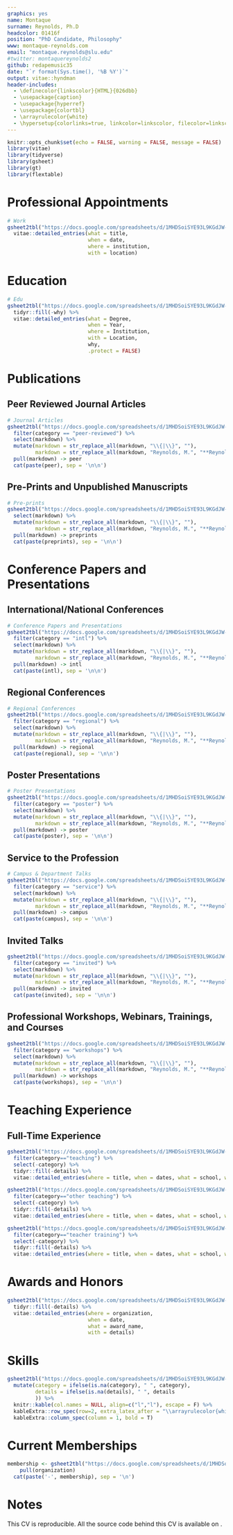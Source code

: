 ---
graphics: yes
name: Montaque 
surname: Reynolds, Ph.D
headcolor: 01416f
position: "PhD Candidate, Philosophy"
www: montaque-reynolds.com
email: "montaque.reynolds@slu.edu"
#twitter: montaquereynolds2
github: redapemusic35 
date: "`r format(Sys.time(), '%B %Y')`"
output: vitae::hyndman
header-includes:
  - \definecolor{linkscolor}{HTML}{026dbb}
  - \usepackage{caption}
  - \usepackage{hyperref}
  - \usepackage{colortbl}
  - \arrayrulecolor{white}
  - \hypersetup{colorlinks=true, linkcolor=linkscolor, filecolor=linkscolor, urlcolor=linkscolor, urlbordercolor=linkscolor}
---

```{r setup, include=FALSE}
knitr::opts_chunk$set(echo = FALSE, warning = FALSE, message = FALSE)
library(vitae)
library(tidyverse)
library(gsheet)
library(gt)
library(flextable)
```


# Professional Appointments


```{r working-experience}
# Work
gsheet2tbl("https://docs.google.com/spreadsheets/d/1MHDSoiSYE93L9KGdJW-PQYIUbeMzwN-REDoSBjQyOfY/edit?gid=1554751840#gid=1554751840") %>%
  vitae::detailed_entries(what = title, 
                          when = date, 
                          where = institution, 
                          with = location)
```


# Education

```{r education}
# Edu
gsheet2tbl("https://docs.google.com/spreadsheets/d/1MHDSoiSYE93L9KGdJW-PQYIUbeMzwN-REDoSBjQyOfY/edit?gid=1760172285#gid=1760172285") %>%
  tidyr::fill(-why) %>%
  vitae::detailed_entries(what = Degree,
                          when = Year,
                          where = Institution, 
                          with = Location, 
                          why,
                          .protect = FALSE)
```


<!-- # Professional Research Experience -->

<!-- \begingroup -->
<!-- \setlength{\parindent}{-0.5in} -->
<!-- \setlength{\leftskip}{0.5in} -->

<!-- ```{r industry-exp} -->
<!-- # Professional Eval/Research Exp -->
<!-- gsheet2tbl("https://docs.google.com/spreadsheets/d/1qbMpXHXm41q69prUVjpQFfP_mMXjORNxFP_IbAoCuKo/edit#gid=1697117161") %>% -->
<!--   tidyr::fill(-details) %>% -->
<!--   vitae::detailed_entries(what = project, -->
<!--                           when = date, -->
<!--                           where = institution, -->
<!--                           why = details) -->
<!-- ``` -->

<!-- \endgroup -->
<!-- \leavevmode\newline -->

<!-- # Graduate Research Experience -->

<!-- \begingroup -->
<!-- \setlength{\parindent}{-0.5in} -->
<!-- \setlength{\leftskip}{0.5in} -->
<!-- \newcommand{\code}[1]{\texttt{#1}} -->

<!-- ```{r research-experience} -->
<!-- # Graduate Eval/Research Exp -->
<!-- library(tidyverse) -->
<!-- library(gsheet) -->
<!-- gsheet2tbl("https://docs.google.com/spreadsheets/d/1qbMpXHXm41q69prUVjpQFfP_mMXjORNxFP_IbAoCuKo/edit#gid=144487203") %>% -->
<!--   tidyr::fill(-details) %>% -->
<!--   vitae::detailed_entries(what = project, -->
<!--                           when = date, -->
<!--                           where = institution, -->
<!--                           why = details, -->
<!--                           .protect = FALSE) -->
<!-- ``` -->
<!-- \endgroup -->
<!-- \leavevmode\newline -->

<!-- # Software -->
<!-- \begingroup -->
<!-- \setlength{\parindent}{-0.5in} -->
<!-- \setlength{\leftskip}{0.5in} -->

<!-- ```{r software, results='asis'} -->
<!-- # Software -->
<!-- gsheet2tbl("https://docs.google.com/spreadsheets/d/1qbMpXHXm41q69prUVjpQFfP_mMXjORNxFP_IbAoCuKo/edit#gid=1692561333") %>% -->
<!--   select(markdown) %>% -->
<!--   mutate(markdown = str_replace_all(markdown, "\\{|\\}", ""), -->
<!--          markdown = str_replace_all(markdown, "Reynolds, M.", "**Reynolds, M.**")) %>% -->
<!--   pull(markdown) -> software -->
<!--   cat(paste(software), sep = '\n\n') -->

<!-- ``` -->


<!-- \endgroup -->
<!-- \leavevmode\newline -->

# Publications

## Peer Reviewed Journal Articles

\begingroup
\setlength{\parindent}{-0.5in}
\setlength{\leftskip}{0.5in}

```{r peerreviewed, results='asis'}
# Journal Articles
gsheet2tbl("https://docs.google.com/spreadsheets/d/1MHDSoiSYE93L9KGdJW-PQYIUbeMzwN-REDoSBjQyOfY/edit?gid=0#gid=0") %>%
  filter(category == "peer-reviewed") %>%
  select(markdown) %>%
  mutate(markdown = str_replace_all(markdown, "\\{|\\}", ""),
         markdown = str_replace_all(markdown, "Reynolds, M.", "**Reynolds, M.**")) %>%
  pull(markdown) -> peer
  cat(paste(peer), sep = '\n\n')

```

\endgroup
\leavevmode\newline

## Pre-Prints and Unpublished Manuscripts

\begingroup
\setlength{\parindent}{-0.5in}
\setlength{\leftskip}{0.5in}

```{r preprint, results='asis'}
# Pre-prints
gsheet2tbl("https://docs.google.com/spreadsheets/d/1MHDSoiSYE93L9KGdJW-PQYIUbeMzwN-REDoSBjQyOfY/edit?gid=1558956454#gid=1558956454") %>%
  select(markdown) %>%
  mutate(markdown = str_replace_all(markdown, "\\{|\\}", ""),
         markdown = str_replace_all(markdown, "Reynolds, M.", "**Reynolds, M.**")) %>%
  pull(markdown) -> preprints
  cat(paste(preprints), sep = '\n\n')

```

\endgroup
\leavevmode\newline

<!-- ## Book Reviews -->

<!-- \begingroup -->
<!-- \setlength{\parindent}{-0.5in} -->
<!-- \setlength{\leftskip}{0.5in} -->

<!-- ```{r bookreviews, results='asis'} -->
<!-- # Book Reviews -->
<!-- gsheet2tbl("https://docs.google.com/spreadsheets/d/1qbMpXHXm41q69prUVjpQFfP_mMXjORNxFP_IbAoCuKo/edit#gid=0") %>% -->
<!--   filter(category == "book review") %>% -->
<!--   select(markdown) %>% -->
<!--   mutate(markdown = str_replace_all(markdown, "\\{|\\}", ""), -->
<!--          markdown = str_replace_all(markdown, "Reynolds, M.", "**Reynolds, M.**")) %>% -->
<!--   pull(markdown) -> bookreviews -->
<!--   cat(paste(bookreviews), sep = '\n\n') -->

<!-- ``` -->

<!-- \endgroup -->
<!-- \leavevmode\newline -->

<!-- ## Technical Reports -->

<!-- \begingroup -->
<!-- \setlength{\parindent}{-0.5in} -->
<!-- \setlength{\leftskip}{0.5in} -->

<!-- ```{r techreports, results='asis'} -->
<!-- # Technical Reports -->
<!-- gsheet2tbl("https://docs.google.com/spreadsheets/d/1qbMpXHXm41q69prUVjpQFfP_mMXjORNxFP_IbAoCuKo/edit#gid=1473597883") %>% -->
<!--   select(markdown) %>% -->
<!--   mutate(markdown = str_replace_all(markdown, "\\{|\\}", ""), -->
<!--          markdown = str_replace_all(markdown, "Reynolds, M.", "**Reynolds, M.**")) %>% -->
<!--   pull(markdown) -> tr -->
<!--   cat(paste(tr), sep = '\n\n') -->

<!-- ``` -->

<!-- \endgroup -->
<!-- \leavevmode\newline -->

# Conference Papers and Presentations

## International/National Conferences

\begingroup
\setlength{\parindent}{-0.5in}
\setlength{\leftskip}{0.5in}


```{r intlconf, results='asis'}
# Conference Papers and Presentations
gsheet2tbl("https://docs.google.com/spreadsheets/d/1MHDSoiSYE93L9KGdJW-PQYIUbeMzwN-REDoSBjQyOfY/edit?gid=318960497#gid=318960497") %>%
  filter(category == "intl") %>%
  select(markdown) %>%
  mutate(markdown = str_replace_all(markdown, "\\{|\\}", ""),
         markdown = str_replace_all(markdown, "Reynolds, M.", "**Reynolds, M.**")) %>%
  pull(markdown) -> intl
  cat(paste(intl), sep = '\n\n')

```

\endgroup
\leavevmode\newline

## Regional Conferences

\begingroup
\setlength{\parindent}{-0.5in}
\setlength{\leftskip}{0.5in}

```{r regional, results='asis'}
# Regional Conferences
gsheet2tbl("https://docs.google.com/spreadsheets/d/1MHDSoiSYE93L9KGdJW-PQYIUbeMzwN-REDoSBjQyOfY/edit?gid=318960497#gid=318960497") %>%
  filter(category == "regional") %>%
  select(markdown) %>%
  mutate(markdown = str_replace_all(markdown, "\\{|\\}", ""),
         markdown = str_replace_all(markdown, "Reynolds, M.", "**Reynolds, M.**")) %>%
  pull(markdown) -> regional
  cat(paste(regional), sep = '\n\n')

```

\endgroup
\leavevmode\newline

## Poster Presentations

\begingroup
\setlength{\parindent}{-0.5in}
\setlength{\leftskip}{0.5in}


```{r poster, results='asis'}
# Poster Presentations
gsheet2tbl("https://docs.google.com/spreadsheets/d/1MHDSoiSYE93L9KGdJW-PQYIUbeMzwN-REDoSBjQyOfY/edit?gid=318960497#gid=318960497") %>%
  filter(category == "poster") %>%
  select(markdown) %>%
  mutate(markdown = str_replace_all(markdown, "\\{|\\}", ""),
         markdown = str_replace_all(markdown, "Reynolds, M.", "**Reynolds, M.**")) %>%
  pull(markdown) -> poster
  cat(paste(poster), sep = '\n\n')

```


\endgroup
\leavevmode\newline

## Service to the Profession

\begingroup
\setlength{\parindent}{-0.5in}
\setlength{\leftskip}{0.5in}

```{r dept, results='asis'}
# Campus & Department Talks
gsheet2tbl("https://docs.google.com/spreadsheets/d/1MHDSoiSYE93L9KGdJW-PQYIUbeMzwN-REDoSBjQyOfY/edit?gid=318960497#gid=318960497") %>%
  filter(category == "service") %>%
  select(markdown) %>%
  mutate(markdown = str_replace_all(markdown, "\\{|\\}", ""),
         markdown = str_replace_all(markdown, "Reynolds, M.", "**Reynolds, M.**")) %>%
  pull(markdown) -> campus
  cat(paste(campus), sep = '\n\n')

```


\endgroup
\leavevmode\newline

## Invited Talks

\begingroup
\setlength{\parindent}{-0.5in}
\setlength{\leftskip}{0.5in}

```{r invited, results='asis'}
gsheet2tbl("https://docs.google.com/spreadsheets/d/1MHDSoiSYE93L9KGdJW-PQYIUbeMzwN-REDoSBjQyOfY/edit?gid=318960497#gid=318960497") %>%
  filter(category == "invited") %>%
  select(markdown) %>%
  mutate(markdown = str_replace_all(markdown, "\\{|\\}", ""),
         markdown = str_replace_all(markdown, "Reynolds, M.", "**Reynolds, M.**")) %>%
  pull(markdown) -> invited
  cat(paste(invited), sep = '\n\n')

```


\endgroup
\leavevmode\newline

## Professional Workshops, Webinars, Trainings, and Courses

\begingroup
\setlength{\parindent}{-0.5in}
\setlength{\leftskip}{0.5in}

```{r workshops, results='asis'}
gsheet2tbl("https://docs.google.com/spreadsheets/d/1MHDSoiSYE93L9KGdJW-PQYIUbeMzwN-REDoSBjQyOfY/edit?gid=318960497#gid=318960497") %>%
  filter(category == "workshops") %>%
  select(markdown) %>%
  mutate(markdown = str_replace_all(markdown, "\\{|\\}", ""),
         markdown = str_replace_all(markdown, "Reynolds, M.", "**Reynolds, M.**")) %>%
  pull(markdown) -> workshops
  cat(paste(workshops), sep = '\n\n')

```


\endgroup
\leavevmode\newline
\newpage


# Teaching Experience

## Full-Time Experience

```{r teaching-experience}
gsheet2tbl("https://docs.google.com/spreadsheets/d/1MHDSoiSYE93L9KGdJW-PQYIUbeMzwN-REDoSBjQyOfY/edit?gid=802976282#gid=802976282") %>%
  filter(category=="teaching") %>%
  select(-category) %>%
  tidyr::fill(-details) %>%
  vitae::detailed_entries(where = title, when = dates, what = school, with = location, details)
```


<!-- ## Other Teaching Experience -->

```{r other-teaching-experience}
gsheet2tbl("https://docs.google.com/spreadsheets/d/1MHDSoiSYE93L9KGdJW-PQYIUbeMzwN-REDoSBjQyOfY/edit?gid=802976282#gid=802976282") %>%
  filter(category=="other teaching") %>%
  select(-category) %>%
  tidyr::fill(-details) %>%
  vitae::detailed_entries(where = title, when = dates, what = school, with = location, details)
```

<!-- ## Teacher Training Experience -->

```{r teacher-training-experience}
gsheet2tbl("https://docs.google.com/spreadsheets/d/1MHDSoiSYE93L9KGdJW-PQYIUbeMzwN-REDoSBjQyOfY/edit?gid=802976282#gid=802976282") %>%
  filter(category=="teacher training") %>%
  select(-category) %>%
  tidyr::fill(-details) %>%
  vitae::detailed_entries(where = title, when = dates, what = school, with = location, details)
```

# Awards and Honors

```{r award}
gsheet2tbl("https://docs.google.com/spreadsheets/d/1MHDSoiSYE93L9KGdJW-PQYIUbeMzwN-REDoSBjQyOfY/edit?gid=1320047315#gid=1320047315") %>%
  tidyr::fill(-details) %>%
  vitae::detailed_entries(where = organization,
                          when = date,
                          what = award_name,
                          with = details)
```

# Skills


```{r skills, message=FALSE, warning=FALSE}
gsheet2tbl("https://docs.google.com/spreadsheets/d/1MHDSoiSYE93L9KGdJW-PQYIUbeMzwN-REDoSBjQyOfY/edit?gid=885656894#gid=885656894") %>%
  mutate(category = ifelse(is.na(category), " ", category),
         details = ifelse(is.na(details), " ", details
         )) %>%
  knitr::kable(col.names = NULL, align=c("l","l"), escape = F) %>%
  kableExtra::row_spec(row=2, extra_latex_after = "\\arrayrulecolor{white}") %>%
  kableExtra::column_spec(column = 1, bold = T)
```


\leavevmode\newline

# Current Memberships

```{r results='asis'}
membership <- gsheet2tbl("https://docs.google.com/spreadsheets/d/1MHDSoiSYE93L9KGdJW-PQYIUbeMzwN-REDoSBjQyOfY/edit?gid=1398743395#gid=1398743395") %>%
    pull(organization)
  cat(paste('-', membership), sep = '\n')

```

# Notes

This CV is reproducible. All the source code behind this CV is available on \href{https://github.com/acircleda/CV}{my Github repo}.
